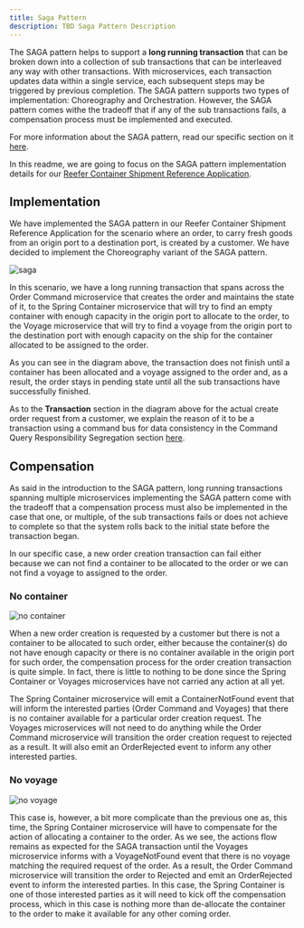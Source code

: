 ```yaml
---
title: Saga Pattern
description: TBD Saga Pattern Description
---
```


The SAGA pattern helps to support a **long running transaction** that can be broken down into a collection of sub transactions that can be interleaved any way with other transactions. With microservices, each transaction updates data within a single service, each subsequent steps may be triggered by previous completion. The SAGA pattern supports two types of implementation: Choreography and Orchestration. However, the SAGA pattern comes withe the tradeoff that if any of the sub transactions fails, a compensation process must be implemented and executed.

For more information about the SAGA pattern, read our specific section on it [here](https://ibm-cloud-architecture.github.io/refarch-eda/patterns/saga/).

In this readme, we are going to focus on the SAGA pattern implementation details for our [Reefer Container Shipment Reference Application](/).

## Implementation

We have implemented the SAGA pattern in our Reefer Container Shipment Reference Application for the scenario where an order, to carry fresh goods from an origin port to a destination port, is created by a customer. We have decided to implement the Choreography variant of the SAGA pattern.

![saga](images/Slide1.png)

In this scenario, we have a long running transaction that spans across the Order Command microservice that creates the order and maintains the state of it, to the Spring Container microservice that will try to find an empty container with enough capacity in the origin port to allocate to the order, to the Voyage microservice that will try to find a voyage from the origin port to the destination port with enough capacity on the ship for the container allocated to be assigned to the order.

As you can see in the diagram above, the transaction does not finish until a container has been allocated and a voyage assigned to the order and, as a result, the order stays in pending state until all the sub transactions have successfully finished.

As to the **Transaction** section in the diagram above for the actual create order request from a customer, we explain the reason of it to be a transaction using a command bus for data consistency in the Command Query Responsibility Segregation section [here](https://ibm-cloud-architecture.github.io/refarch-eda/patterns/cqrs/).

## Compensation

As said in the introduction to the SAGA pattern, long running transactions spanning multiple microservices implementing the SAGA pattern come with the tradeoff that a compensation process must also be implemented in the case that one, or multiple, of the sub transactions fails or does not achieve to complete so that the system rolls back to the initial state before the transaction began.

In our specific case, a new order creation transaction can fail either because we can not find a container to be allocated to the order or we can not find a voyage to assigned to the order.

### No container

![no container](images/Slide2.png)

When a new order creation is requested by a customer but there is not a container to be allocated to such order, either because the container(s) do not have enough capacity or there is no container available in the origin port for such order, the compensation process for the order creation transaction is quite simple. In fact, there is little to nothing to be done since the Spring Container or Voyages microservices have not carried any action at all yet.

The Spring Container microservice will emit a ContainerNotFound event that will inform the interested parties (Order Command and Voyages) that there is no container available for a particular order creation request. The Voyages microservices will not need to do anything while the Order Command microservice will transition the order creation request to rejected as a result. It will also emit an OrderRejected event to inform any other interested parties.

### No voyage

![no voyage](images/Slide3.png)

This case is, however, a bit more complicate than the previous one as, this time, the Spring Container microservice will have to compensate for the action of allocating a container to the order. As we see, the actions flow remains as expected for the SAGA transaction until the Voyages microservice informs with a VoyageNotFound event that there is no voyage matching the required request of the order. As a result, the Order Command microservice will transition the order to Rejected and emit an OrderRejected event to inform the interested parties. In this case, the Spring Container is one of those interested parties as it will need to kick off the compensation process, which in this case is nothing more than de-allocate the container to the order to make it available for any other coming order.
